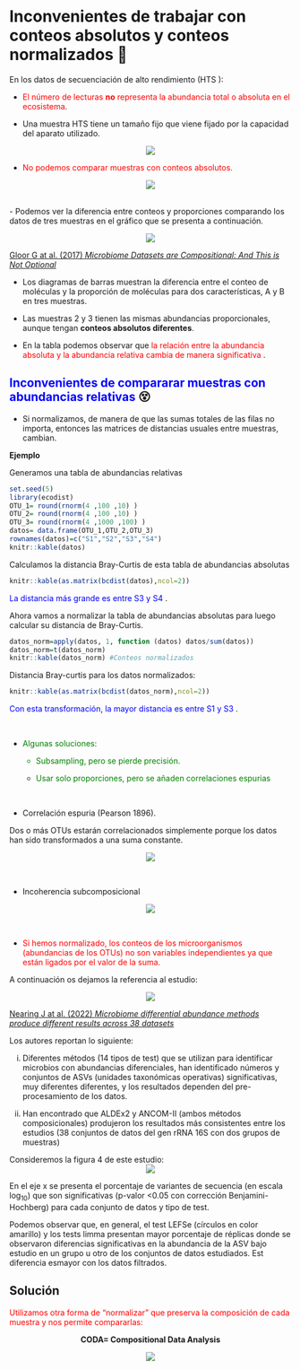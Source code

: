 # Inconvenientes de trabajar con conteos absolutos y conteos normalizados 🤯

En los datos de secuenciación de alto rendimiento ([HTS]{.highlight} ):

-   <font color="red"> El número de lecturas **no** representa la abundancia total o absoluta en el ecosistema</font>.

-   [Una muestra HTS tiene un tamaño fijo]{.highlight} que viene fijado por la capacidad del aparato utilizado.

<center>![](images/poblacion.PNG)</center>

-   <font color="red">No podemos comparar muestras con conteos absolutos.</font>

<center>![](images/tabla_otus.PNG)</center>

<br>
-   Podemos ver la diferencia entre conteos y proporciones comparando los datos de tres muestras en el gráfico que se presenta a continuación.

<center>
![](images/abundancias_relativas.PNG)</center>
</center>
[Gloor G at al. (2017) *Microbiome Datasets are Compositional: And This is Not Optional*](https://www.frontiersin.org/articles/10.3389/fmicb.2017.02224/full)


-   Los diagramas de barras muestran la diferencia entre el conteo de moléculas y la proporción de moléculas para dos características, A y B en tres muestras.

-   Las muestras 2 y 3 tienen las mismas abundancias proporcionales, aunque tengan **conteos absolutos diferentes**.

-   En la tabla podemos observar que <font color="red">la relación entre la abundancia absoluta y la abundancia relativa cambia de manera significativa </font>.

## <font color="blue"> Inconvenientes de compararar muestras con abundancias relativas </font> 😵

-   Si normalizamos, de manera de que las sumas totales de las filas no importa, entonces las matrices de distancias usuales entre muestras, cambian.

**Ejemplo**

Generamos una tabla de abundancias relativas

```r
set.seed(5)
library(ecodist)
OTU_1= round(rnorm(4 ,100 ,10) )
OTU_2= round(rnorm(4 ,100 ,10) )
OTU_3= round(rnorm(4 ,1000 ,100) )
datos= data.frame(OTU_1,OTU_2,OTU_3)
rownames(datos)=c("S1","S2","S3","S4")
knitr::kable(datos)
```

Calculamos la distancia Bray-Curtis de esta tabla de abundancias absolutas

```r
knitr::kable(as.matrix(bcdist(datos),ncol=2)) 
```

<font color="blue">La distancia más grande es entre S3 y S4 </font>.

Ahora vamos a normalizar la tabla de abundancias absolutas para luego calcular su distancia de Bray-Curtis.

```r
datos_norm=apply(datos, 1, function (datos) datos/sum(datos)) 
datos_norm=t(datos_norm)
knitr::kable(datos_norm) #Conteos normalizados
```

Distancia Bray-curtis para los datos normalizados:

```r
knitr::kable(as.matrix(bcdist(datos_norm),ncol=2))
```

<font color="blue"> Con esta transformación, la mayor distancia es entre S1 y S3 </font>.

<br>

-   <font color="green">Algunas soluciones:

    -   Subsampling, pero se pierde precisión.

    -   Usar solo proporciones, pero se añaden correlaciones espurias </font>

<br>

-   [Correlación espuria]{.highlight} (Pearson 1896).

Dos o más OTUs estarán correlacionados simplemente porque los datos han sido transformados a una suma constante.

<center>![](images/espuria.PNG)</center>

<br>

-   [Incoherencia subcomposicional]{.highlight}

<center>![](images/subcomposicion.PNG)</center>

<br>

-   <font color="red"> Si hemos normalizado, los conteos de los microorganismos (abundancias de los OTUs) no son variables independientes ya que están ligados por el valor de la suma.</font>

A continuación os dejamos la referencia al estudio:

<center>![](images/nature.PNG)</center>
[Nearing J at al. (2022) *Microbiome differential abundance methods produce different results across 38 datasets *](https://www.nature.com/articles/s41467-022-28034-z)

Los autores reportan lo siguiente:

i) Diferentes métodos (14 tipos de test) que se utilizan para identificar microbios con abundancias diferenciales, han identificado números y conjuntos de ASVs (unidades taxonómicas operativas) significativas, muy diferentes diferentes, y los resultados dependen del pre-procesamiento de los datos. 

ii) Han encontrado que ALDEx2 y ANCOM-II (ambos métodos composicionales) produjeron  los resultados más consistentes entre los estudios (38 conjuntos de datos del gen rRNA 16S con dos grupos de muestras)

Consideremos la figura 4 de este estudio:
<center>![](images/FP.PNG)</center>

En el eje x se presenta el porcentaje de variantes de secuencia (en escala $\log_{10}$) que son significativas (p-valor <0.05 con corrección Benjamini-Hochberg) para cada conjunto de datos y tipo de test. 

Podemos observar que, en general, el test LEFSe (círculos en color amarillo) y los tests limma presentan mayor porcentaje de réplicas donde se observaron diferencias significativas en la abundancia de la ASV bajo estudio en un grupo u otro de los conjuntos de datos estudiados. Est diferencia esmayor con los datos filtrados.





## Solución

::: box
<p class="text-danger">

<font color="red"> Utilizamos otra forma de "normalizar" que preserva la composición de cada muestra y nos permite compararlas:

<center></font>**CODA= Compositional Data Analysis**</center>

</p>
:::

<center>![](images/frontiers.PNG)</center>

<br>
